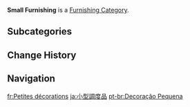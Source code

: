 {{Terminology Infobox
|type         = Item Groups
|type2        = Furnishing Categories
|type3        = Interior Furnishings
}}
'''Small Furnishing''' is a [[Furnishing Category]].

==Subcategories==
{{DPL Furnishing Categories|Small Furnishing}}

==Change History==
{{Change History|1.5}}

==Navigation==
{{Furnishing Navbox|interior}}

[[Category:Small Furnishing| ]]

[[fr:Petites décorations]]
[[ja:小型調度品]]
[[pt-br:Decoração Pequena]]